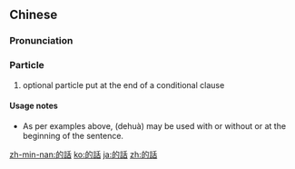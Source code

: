 {{also|的话}}
==Chinese==
{{zh-forms|s=的话}}

===Pronunciation===
{{zh-pron
|m=dehuà
|c=dik1 waa6,dik1 waa6-2
|cat=part
}}

===Particle===
{{zh-particle}}

# optional particle put at the end of a conditional clause
#: {{zh-x|如果 沒有 人 捐助 的話，這 個 小孩 就 會 永遠 失明。|If no one offers assistance this kid will become permanently blind.}}
#: {{zh-x|要是{shi} 考試 不 及格 的話，怎麼.辦？|If I don't pass my exams, what do I do?}}
#: {{zh-x|你 今天 出去 的話，記得{de} 鎖上 前門。|If you go out today remember to lock the front door.}}

====Usage notes====
* As per examples above, {{lang|zh|的話／的话}} (dehuà) may be used with or without {{zh-l|如果}} or {{zh-l|要是}} at the beginning of the sentence.

[[zh-min-nan:的話]]
[[ko:的話]]
[[ja:的話]]
[[zh:的話]]